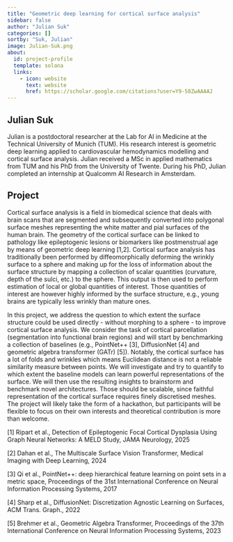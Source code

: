 ```yaml
---
title: "Geometric deep learning for cortical surface analysis"
sidebar: false
author: "Julian Suk"
categories: []
sortby: "Suk, Julian"
image: Julian-Suk.png
about:
  id: project-profile
  template: solana
  links:
    - icon: website
      text: website
      href: https://scholar.google.com/citations?user=Y9-58ZwAAAAJ
---
```


## Julian Suk

Julian is a postdoctoral researcher at the Lab for AI in Medicine at the Technical University of Munich (TUM). 
His research interest is geometric deep learning applied to cardiovascular hemodynamics modelling and cortical surface analysis. 
Julian received a MSc in applied mathematics from TUM and his PhD from the University of Twente. 
During his PhD, Julian completed an internship at Qualcomm AI Research in Amsterdam.

## Project

Cortical surface analysis is a field in biomedical science that deals with brain scans that are segmented and subsequently converted into polygonal surface meshes representing the white matter and pial surfaces of the human brain. 
The geometry of the cortical surface can be linked to pathology like epileptogenic lesions or biomarkers like postmenstrual age by means of geometric deep learning [1,2]. 
Cortical surface analysis has traditionally been performed by diffeomorphically deforming the wrinkly surface to a sphere and making up for the loss of information about the surface structure by mapping a collection of scalar quantities (curvature, depth of the sulci, etc.) to the sphere. 
This output is then used to perform estimation of local or global quantities of interest. 
Those quantities of interest are however highly informed by the surface structure, e.g., young brains are typically less wrinkly than mature ones.

In this project, we address the question to which extent the surface structure could be used directly - without morphing to a sphere - to improve cortical surface analysis. 
We consider the task of cortical parcellation (segmentation into functional brain regions) and will start by benchmarking a collection of baselines (e.g., PointNet++ [3], DiffusionNet [4] and geometric algebra transformer (GATr) [5]). 
Notably, the cortical surface has a lot of folds and wrinkles which means Euclidean distance is not a reliable similarity measure between points. 
We will investigate and try to quantify to which extent the baseline models can learn powerful representations of the surface. 
We will then use the resulting insights to brainstorm and benchmark novel architectures. 
Those should be scalable, since faithful representation of the cortical surface requires finely discretised meshes. 
The project will likely take the form of a hackathon, but participants will be flexible to focus on their own interests and theoretical contribution is more than welcome.

[1] Ripart et al., Detection of Epileptogenic Focal Cortical Dysplasia Using Graph Neural Networks: A MELD Study, JAMA Neurology, 2025

[2] Dahan et al., The Multiscale Surface Vision Transformer, Medical Imaging with Deep Learning, 2024

[3] Qi et al., PointNet++: deep hierarchical feature learning on point sets in a metric space, Proceedings of the 31st International Conference on Neural Information Processing Systems, 2017

[4] Sharp et al., DiffusionNet: Discretization Agnostic Learning on Surfaces, ACM Trans. Graph., 2022

[5] Brehmer et al., Geometric Algebra Transformer, Proceedings of the 37th International Conference on Neural Information Processing Systems, 2023